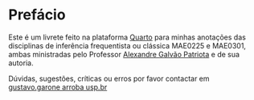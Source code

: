 # Prefácio {.unnumbered}

Este é um livrete feito na plataforma [Quarto](https>//quarto.org) para minhas anotações das disciplinas de inferência
frequentista ou clássica MAE0225 e MAE0301, ambas ministradas pelo Professor [Alexandre Galvão Patriota](https://www.ime.usp.br/patriota/) e de sua autoria.

Dúvidas, sugestões, críticas ou erros por favor contactar em [gustavo.garone arroba usp.br](gustavo.garone@usp.br)

